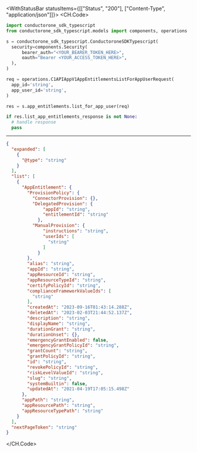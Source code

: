 

<WithStatusBar statusItems={[["Status", "200"], ["Content-Type", "application/json"]]}>
  <CH.Code>
  ```python ListForAppUser.py
  import conductorone_sdk_typescript
from conductorone_sdk_typescript.models import components, operations

s = conductorone_sdk_typescript.ConductoroneSDKTypescript(
    security=components.Security(
        bearer_auth="<YOUR_BEARER_TOKEN_HERE>",
        oauth="Bearer <YOUR_ACCESS_TOKEN_HERE>",
    ),
)

req = operations.C1APIAppV1AppEntitlementsListForAppUserRequest(
    app_id='string',
    app_user_id='string',
)

res = s.app_entitlements.list_for_app_user(req)

if res.list_app_entitlements_response is not None:
    # handle response
    pass
  ```
  ---

  ```json Example Response
  {
    "expanded": [
      {
        "@type": "string"
      }
    ],
    "list": [
      {
        "AppEntitlement": {
          "ProvisionPolicy": {
            "ConnectorProvision": {},
            "DelegatedProvision": {
                "appId": "string",
                "entitlementId": "string"
              },
            "ManualProvision": {
                "instructions": "string",
                "userIds": [
                  "string"
                ]
              }
          },
          "alias": "string",
          "appId": "string",
          "appResourceId": "string",
          "appResourceTypeId": "string",
          "certifyPolicyId": "string",
          "complianceFrameworkValueIds": [
            "string"
          ],
          "createdAt": "2023-09-16T01:43:14.288Z",
          "deletedAt": "2023-02-03T21:44:52.137Z",
          "description": "string",
          "displayName": "string",
          "durationGrant": "string",
          "durationUnset": {},
          "emergencyGrantEnabled": false,
          "emergencyGrantPolicyId": "string",
          "grantCount": "string",
          "grantPolicyId": "string",
          "id": "string",
          "revokePolicyId": "string",
          "riskLevelValueId": "string",
          "slug": "string",
          "systemBuiltin": false,
          "updatedAt": "2021-04-19T17:05:15.498Z"
        },
        "appPath": "string",
        "appResourcePath": "string",
        "appResourceTypePath": "string"
      }
    ],
    "nextPageToken": "string"
  }
  ```
  </CH.Code>
</WithStatusBar>
